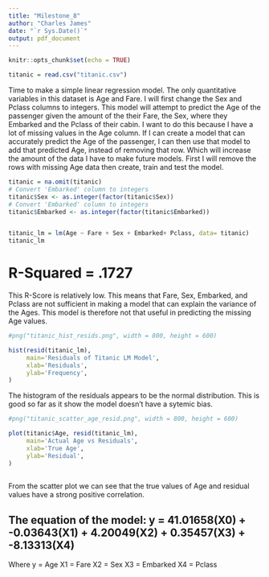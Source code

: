 ```yaml
---
title: "Milestone_8"
author: "Charles James"
date: "`r Sys.Date()`"
output: pdf_document
---
```


```r
knitr::opts_chunk$set(echo = TRUE)
```

```r
titanic = read.csv("titanic.csv")
```

Time to make a simple linear regression model. The only quantitative variables in this dataset is Age and Fare. I will first change the Sex and Pclass columns to integers.  This model will attempt to predict the Age of the passenger given the amount of the their Fare, the Sex, where they Embarked and the Pclass of their cabin. I want to do this because I have a lot of missing values in the Age column. If I can create a model that can accurately predict the Age of the passenger, I can then use that model to add that predicted Age, instead of removing that row. Which will increase the amount of the data I have to make future models. First I will remove the rows with missing Age data then create, train and test the model.
```r
titanic = na.omit(titanic)
# Convert 'Embarked' column to integers
titanic$Sex <- as.integer(factor(titanic$Sex))
# Convert 'Embarked' column to integers
titanic$Embarked <- as.integer(factor(titanic$Embarked))


titanic_lm = lm(Age ~ Fare + Sex + Embarked+ Pclass, data= titanic)
titanic_lm
```
# R-Squared = .1727 

This R-Score is relatively low. This means that Fare, Sex, Embarked, and Pclass are not sufficient in making a model that can explain the variance of the Ages. This model is therefore not that useful in predicting the missing Age values. 


```r
#png("titanic_hist_resids.png", width = 800, height = 600)

hist(resid(titanic_lm),
     main='Residuals of Titanic LM Model',
     xlab='Residuals',
     ylab='Frequency',
)

```
The histogram of the residuals appears to be the normal distribution. This is good so far as it show the model doesn't have a sytemic bias.

```r
#png("titanic_scatter_age_resid.png", width = 800, height = 600)

plot(titanic$Age, resid(titanic_lm),
     main='Actual Age vs Residuals',
     xlab='True Age',
     ylab='Residual',
)
     

```
From the scatter plot we can see that the true values of Age and residual values have a strong positive correlation. 

## The equation of the model: y = 41.01658(X0) + -0.03643(X1) + 4.20049(X2) + 0.35457(X3) + -8.13313(X4)

Where y = Age
      X1 = Fare
      X2 = Sex
      X3 = Embarked
      X4 = Pclass
